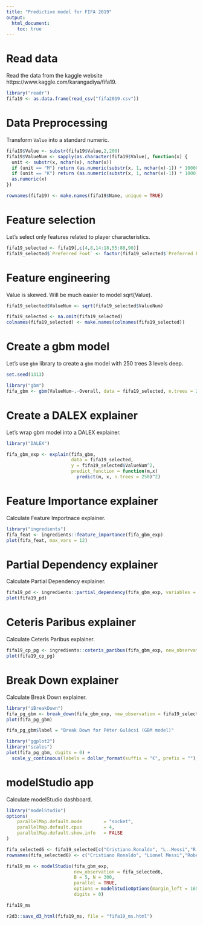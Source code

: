 ```yaml
---
title: "Predictive model for FIFA 2019"
output: 
  html_document:
    toc: true
---
```


# Read data

Read the data from the kaggle website https://www.kaggle.com/karangadiya/fifa19.

```r
library("readr")
fifa19 <- as.data.frame(read_csv("fifa2019.csv"))
```

# Data Preprocessing

Transform `Value` into a standard numeric.

```r
fifa19$Value <- substr(fifa19$Value,2,200)
fifa19$ValueNum <- sapply(as.character(fifa19$Value), function(x) {
  unit <- substr(x, nchar(x), nchar(x))
  if (unit == "M") return (as.numeric(substr(x, 1, nchar(x)-1)) * 1000000)
  if (unit == "K") return (as.numeric(substr(x, 1, nchar(x)-1)) * 1000)
  as.numeric(x)
})

rownames(fifa19) <- make.names(fifa19$Name, unique = TRUE)
```

# Feature selection

Let's select only features related to player characteristics.

```r
fifa19_selected <- fifa19[,c(4,8,14:18,55:88,90)]
fifa19_selected$`Preferred Foot` <- factor(fifa19_selected$`Preferred Foot`)
```

# Feature engineering

Value is skewed. Will be much easier to model sqrt(Value).

```r
fifa19_selected$ValueNum <- sqrt(fifa19_selected$ValueNum)

fifa19_selected <- na.omit(fifa19_selected)
colnames(fifa19_selected) <- make.names(colnames(fifa19_selected))
```

# Create a gbm model

Let's use `gbm` library to create a `gbm` model with 250 trees 3 levels deep.

```r
set.seed(1313)

library("gbm")
fifa_gbm <- gbm(ValueNum~.-Overall, data = fifa19_selected, n.trees = 250, interaction.depth = 3)
```

# Create a DALEX explainer

Let's wrap gbm model into a DALEX explainer.

```r
library("DALEX")

fifa_gbm_exp <- explain(fifa_gbm, 
                        data = fifa19_selected, 
                        y = fifa19_selected$ValueNum^2, 
                        predict_function = function(m,x) 
                          predict(m, x, n.trees = 250)^2)
```

# Feature Importance explainer

Calculate Feature Importnace explainer.

```r
library("ingredients")
fifa_feat <- ingredients::feature_importance(fifa_gbm_exp)
plot(fifa_feat, max_vars = 12)
```

# Partial Dependency explainer

Calculate Partial Dependency explainer.

```r
fifa19_pd <- ingredients::partial_dependency(fifa_gbm_exp, variables = "Age")
plot(fifa19_pd)
```

# Ceteris Paribus explainer

Calculate Ceteris Paribus explainer.

```r
fifa19_cp_pg <- ingredients::ceteris_paribus(fifa_gbm_exp, new_observation = fifa19_selected["P..Gulácsi",], variables = "Age", variable_splits = list(Age = seq(18,45,0.1)))
plot(fifa19_cp_pg)
```

# Break Down explainer

Calculate Break Down explainer.

```r
library("iBreakDown")
fifa_pg_gbm <- break_down(fifa_gbm_exp, new_observation = fifa19_selected["P..Gulácsi",])
plot(fifa_pg_gbm)

fifa_pg_gbm$label = "Break Down for Péter Gulácsi (GBM model)"

library("ggplot2")
library("scales")
plot(fifa_pg_gbm, digits = 0) +  
  scale_y_continuous(labels = dollar_format(suffix = "€", prefix = ""), name = "Estimated value", limits = 1000000*c(2,13), breaks = 1000000*c(2.5,5,7.5,10))
```

# modelStudio app

Calculate modelStudio dashboard.

```r
library("modelStudio")
options(
    parallelMap.default.mode        = "socket",
    parallelMap.default.cpus        = 4,
    parallelMap.default.show.info   = FALSE
)

fifa_selected6 <- fifa19_selected[c("Cristiano.Ronaldo", "L..Messi","R..Lewandowski", "W..Szczęsny", "P..Gulácsi","A..Szalai", "Neymar.Jr"), ]
rownames(fifa_selected6) <- c("Cristiano Ronaldo", "Lionel Messi","Robert Lewandowski", "Wojciech Szczęsny", "Péter Gulácsi","Ádám Szalai", "Neymar Jr")

fifa19_ms <- modelStudio(fifa_gbm_exp, 
                         new_observation = fifa_selected6,
                         B = 5, N = 300,
                         parallel = TRUE,
                         options = modelStudioOptions(margin_left = 165),
                         digits = 0)

fifa19_ms

r2d3::save_d3_html(fifa19_ms, file = "fifa19_ms.html")
```

